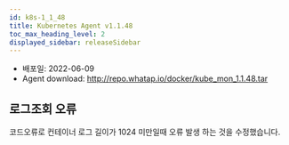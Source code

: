 ```yaml
---
id: k8s-1_1_48
title: Kubernetes Agent v1.1.48
toc_max_heading_level: 2
displayed_sidebar: releaseSidebar
---
```



* 배포일: 2022-06-09
* Agent download: http://repo.whatap.io/docker/kube_mon_1.1.48.tar

## 로그조회 오류 

코드오류로 컨테이너 로그 길이가 1024 미만일때 오류 발생 하는 것을 수정했습니다. 